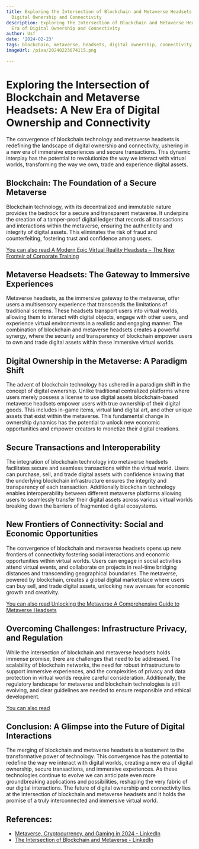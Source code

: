 ```yaml
---
title: Exploring the Intersection of Blockchain and Metaverse Headsets A New Era of
  Digital Ownership and Connectivity
description: Exploring the Intersection of Blockchain and Metaverse Headsets A New
  Era of Digital Ownership and Connectivity
author: Usf
date: '2024-02-23'
tags: blockchain, metaverse, headsets, digital ownership, connectivity
imageUrl: /pixa/20240223074115.png

---
```

# Exploring the  Intersection of Blockchain and Metaverse Headsets: A New Era of Digital Ownership and Connectivity

The convergence of blockchain technology and metaverse headsets is redefining  the  landscape of digital ownership and connectivity, ushering in a  new era of  immersive experiences  and secure  transactions. This  dynamic interplay  has the potential to revolutionize the way we interact with  virtual worlds, transforming the way we own, trade and experience digital assets.

## Blockchain: The Foundation of a Secure Metaverse

Blockchain technology, with its decentralized and immutable nature provides the bedrock for a secure and transparent  metaverse. It underpins the creation of a tamper-proof digital ledger that records all transactions and interactions within the metaverse, ensuring the authenticity and integrity of digital  assets. This eliminates the risk  of fraud and counterfeiting, fostering trust and confidence among users.

[You can also read A Modern Epic Virtual Reality Headsets – The New Fronteir of Corporate Training](A%20Modern%20Epic%20Virtual%20Reality%20Headsets%20%E2%80%93%20The%20New%20Fronteir%20of%20Corporate%20Training)


## Metaverse Headsets: The Gateway to  Immersive Experiences

Metaverse headsets, as the immersive gateway  to the  metaverse, offer users a multisensory experience that transcends the limitations of traditional screens. These  headsets transport users into virtual worlds,  allowing them to  interact  with digital objects, engage with other users, and experience virtual environments in a realistic and engaging manner. The combination of blockchain and metaverse headsets creates a powerful synergy, where the  security  and transparency of blockchain  empower users to  own and trade digital assets within these immersive  virtual worlds.

## Digital Ownership  in the Metaverse:  A Paradigm Shift

The advent of blockchain technology has ushered in a paradigm shift in the  concept of digital ownership. Unlike traditional centralized platforms where users merely possess a license to use digital assets blockchain-based  metaverse headsets empower users with true ownership of  their digital goods. This includes in-game items, virtual land digital  art, and other unique assets that exist within the metaverse. This fundamental  change in ownership dynamics has the potential to unlock new economic opportunities  and empower creators to monetize their digital creations.

##  Secure Transactions and Interoperability

The integration of  blockchain technology into  metaverse headsets facilitates secure  and seamless transactions within the virtual world. Users can purchase, sell, and trade digital assets with confidence knowing that the  underlying blockchain infrastructure ensures the integrity and transparency of each transaction. Additionally blockchain technology enables interoperability between different metaverse platforms  allowing users to seamlessly  transfer their digital assets across various virtual worlds  breaking down the barriers  of fragmented digital ecosystems.

## New Frontiers of Connectivity: Social  and  Economic Opportunities

The convergence of blockchain and metaverse headsets opens up new frontiers of connectivity  fostering social interactions  and  economic opportunities within virtual worlds. Users can engage in social activities attend virtual events, and collaborate on projects in real-time bridging distances and transcending geographical boundaries. The metaverse, powered by blockchain, creates a global digital marketplace where users can buy sell, and trade digital assets, unlocking  new avenues for economic  growth and creativity.

[You can also  read Unlocking the  Metaverse A Comprehensive Guide to Metaverse Headsets](Unlocking%20the%20Metaverse%20A%20Comprehensive%20Guide%20to%20Metaverse%20Headsets)


## Overcoming Challenges:  Infrastructure Privacy, and Regulation

While the intersection  of blockchain and metaverse  headsets holds immense promise, there are challenges that need to be addressed. The scalability of blockchain  networks, the need for robust infrastructure to  support immersive experiences, and the complexities of privacy and data protection in virtual worlds require careful consideration. Additionally, the regulatory landscape for metaverse and blockchain technologies  is still  evolving, and clear guidelines are needed to ensure responsible and ethical development.

[You can  also read ]()


## Conclusion: A Glimpse into the Future of Digital Interactions

The merging of blockchain and  metaverse headsets is  a testament to the transformative power of technology. This convergence has the potential to redefine the way we interact with digital worlds, creating a new  era of digital ownership, secure transactions, and immersive experiences. As these technologies continue to evolve we can anticipate even more groundbreaking applications and possibilities, reshaping the very fabric of  our digital interactions. The future of digital ownership and connectivity lies at the intersection of blockchain  and metaverse headsets  and it holds the promise of a truly interconnected and  immersive virtual world.

## References:
- [Metaverse, Cryptocurrency, and Gaming in 2024 - LinkedIn](https://www.linkedin.com/pulse/metaverse-cryptocurrency-gaming-2024-unveiling-digital-ralph-kalsi-baayc)
- [The Intersection of Blockchain and Metaverse - LinkedIn](https://www.linkedin.com/pulse/intersection-blockchain-metaverse-sustainability-mot-dipesh)
